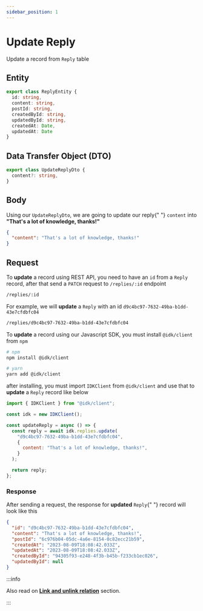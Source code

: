 ```yaml
---
sidebar_position: 1
---
```


# Update Reply


Update a record from `Reply` table

## Entity

```typescript
export class ReplyEntity {
  id: string,
  content: string,
  postId: string,
  createdById: string,
  updatedById: string,
  createdAt: Date,
  updatedAt: Date
}
```

## Data Transfer Object (DTO)

```typescript
export class UpdateReplyDto {
  content?: string,
}
```

## Body

<BrowserWindow url="/replies/:id">

<p>
  Using our <code>UpdateReplyDto</code>, we are going to update our reply{" "}
  <code>content</code> into <b>"That's a lot of knowledge, thanks!"</b>
</p>

```json
{
  "content": "That's a lot of knowledge, thanks!"
}
```

</BrowserWindow>

## Request

<Tabs>
  <TabItem value="rest_api" label="REST API" default>
  To <b>update</b> a record using REST API, you need to have an <code>id</code> from a <code>Reply</code> record, after that send a <code>PATCH</code> request to <code>/replies/:id</code> endpoint

```md title="[PATCH]"
/replies/:id
```

For example, we will <b>update</b> a <code>Reply</code> with an id <code>d9c4bc97-7632-49ba-b1dd-43e7cfdbfc04</code>

```md title="[PATCH]"
/replies/d9c4bc97-7632-49ba-b1dd-43e7cfdbfc04
```

  </TabItem>
  <TabItem value="js_sdk" label="Javascript SDK">
  To <b>update</b> a record using our Javascript SDK, you must install <code>@idk/client</code> from <code>npm</code>

```bash
# npm
npm install @idk/client

# yarn
yarn add @idk/client
```

after installing, you must import <code>IDKClient</code> from <code>@idk/client</code> and use that to **update** a <code>Reply</code> record like below

```javascript
import { IDKClient } from "@idk/client";

const idk = new IDKClient();

const updateReply = async () => {
  const reply = await idk.replies.update(
    "d9c4bc97-7632-49ba-b1dd-43e7cfdbfc04",
    {
      content: "That's a lot of knowledge, thanks!",
    }
  );

  return reply;
};
```

  </TabItem>
</Tabs>

### Response

<BrowserWindow url="/replies/d9c4bc97-7632-49ba-b1dd-43e7cfdbfc04">

<p>
  After sending a request, the response for <b>updated</b> <code>Reply</code>{" "}
  record will look like this
</p>

```json
{
  "id": "d9c4bc97-7632-49ba-b1dd-43e7cfdbfc04",
  "content": "That's a lot of knowledge, thanks!",
  "postId": "6c976b04-05dc-4a6e-8154-0c82ecc21b59",
  "createdAt": "2023-08-09T18:08:42.033Z",
  "updatedAt": "2023-08-09T18:08:42.033Z",
  "createdById": "94305f93-e248-4f3b-b45b-f233cb1ec026",
  "updatedById": null
}
```

</BrowserWindow>

:::info

Also read on **[Link and unlink relation](./)** section.

:::
